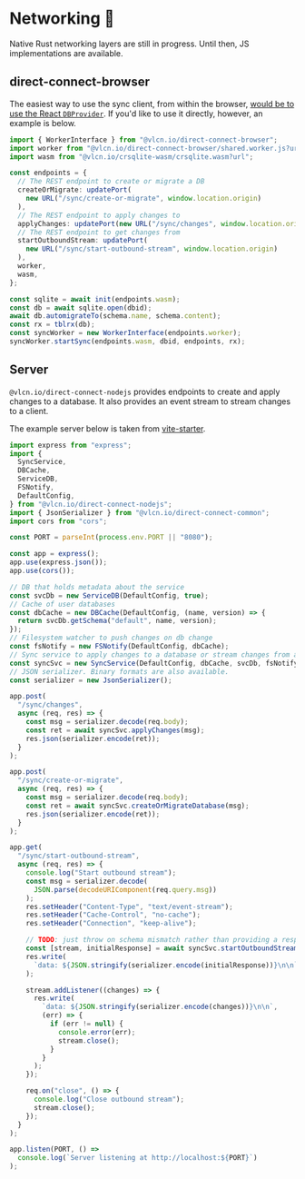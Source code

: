 
# Networking 🚧

Native Rust networking layers are still in progress. Until then, JS implementations are available.

## direct-connect-browser

The easiest way to use the sync client, from within the browser, [would be to use the React `DBProvider`](https://github.com/vlcn-io/vite-starter/blob/1c0088a7301ae98054d866d70db4bd654f16ec2d/src/main.tsx#L40-L44). If you'd like to use it directly, however, an example is below.


```ts
import { WorkerInterface } from "@vlcn.io/direct-connect-browser";
import worker from "@vlcn.io/direct-connect-browser/shared.worker.js?url";
import wasm from "@vlcn.io/crsqlite-wasm/crsqlite.wasm?url";

const endpoints = {
  // The REST endpoint to create or migrate a DB
  createOrMigrate: updatePort(
    new URL("/sync/create-or-migrate", window.location.origin)
  ),
  // The REST endpoint to apply changes to
  applyChanges: updatePort(new URL("/sync/changes", window.location.origin)),
  // The REST endpoint to get changes from
  startOutboundStream: updatePort(
    new URL("/sync/start-outbound-stream", window.location.origin)
  ),
  worker,
  wasm,
};

const sqlite = await init(endpoints.wasm);
const db = await sqlite.open(dbid);
await db.automigrateTo(schema.name, schema.content);
const rx = tblrx(db);
const syncWorker = new WorkerInterface(endpoints.worker);
syncWorker.startSync(endpoints.wasm, dbid, endpoints, rx);
```

## Server

`@vlcn.io/direct-connect-nodejs` provides endpoints to create and apply changes to a database. It also provides an event stream to stream changes to a client.

The example server below is taken from [vite-starter](https://github.com/vlcn-io/vite-starter).

```ts
import express from "express";
import {
  SyncService,
  DBCache,
  ServiceDB,
  FSNotify,
  DefaultConfig,
} from "@vlcn.io/direct-connect-nodejs";
import { JsonSerializer } from "@vlcn.io/direct-connect-common";
import cors from "cors";

const PORT = parseInt(process.env.PORT || "8080");

const app = express();
app.use(express.json());
app.use(cors());

// DB that holds metadata about the service
const svcDb = new ServiceDB(DefaultConfig, true);
// Cache of user databases
const dbCache = new DBCache(DefaultConfig, (name, version) => {
  return svcDb.getSchema("default", name, version);
});
// Filesystem watcher to push changes on db change
const fsNotify = new FSNotify(DefaultConfig, dbCache);
// Sync service to apply changes to a database or stream changes from a database
const syncSvc = new SyncService(DefaultConfig, dbCache, svcDb, fsNotify);
// JSON serializer. Binary formats are also available.
const serializer = new JsonSerializer();

app.post(
  "/sync/changes",
  async (req, res) => {
    const msg = serializer.decode(req.body);
    const ret = await syncSvc.applyChanges(msg);
    res.json(serializer.encode(ret));
  }
);

app.post(
  "/sync/create-or-migrate",
  async (req, res) => {
    const msg = serializer.decode(req.body);
    const ret = await syncSvc.createOrMigrateDatabase(msg);
    res.json(serializer.encode(ret));
  }
);

app.get(
  "/sync/start-outbound-stream",
  async (req, res) => {
    console.log("Start outbound stream");
    const msg = serializer.decode(
      JSON.parse(decodeURIComponent(req.query.msg))
    );
    res.setHeader("Content-Type", "text/event-stream");
    res.setHeader("Cache-Control", "no-cache");
    res.setHeader("Connection", "keep-alive");

    // TODO: just throw on schema mismatch rather than providing a response
    const [stream, initialResponse] = await syncSvc.startOutboundStream(msg);
    res.write(
      `data: ${JSON.stringify(serializer.encode(initialResponse))}\n\n`
    );

    stream.addListener((changes) => {
      res.write(
        `data: ${JSON.stringify(serializer.encode(changes))}\n\n`,
        (err) => {
          if (err != null) {
            console.error(err);
            stream.close();
          }
        }
      );
    });

    req.on("close", () => {
      console.log("Close outbound stream");
      stream.close();
    });
  }
);

app.listen(PORT, () =>
  console.log(`Server listening at http://localhost:${PORT}`)
);
```